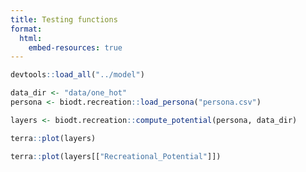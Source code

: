```yaml
---
title: Testing functions
format:
  html:
    embed-resources: true
---
```


```r
devtools::load_all("../model")
```

```r
data_dir <- "data/one_hot"
persona <- biodt.recreation::load_persona("persona.csv")

layers <- biodt.recreation::compute_potential(persona, data_dir)

terra::plot(layers)
```

```r
terra::plot(layers[["Recreational_Potential"]])
```
